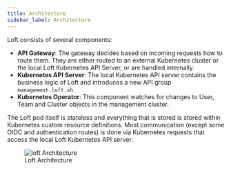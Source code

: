 ```yaml
---
title: Architecture
sidebar_label: Architecture
---
```


Loft consists of several components:
- **API Gateway**: The gateway decides based on incoming requests how to route them. They are either routed to an external Kubernetes cluster or the local Loft Kubernetes API Server, or are handled internally.
- **Kubernetes API Server**: The local Kubernetes API server contains the business logic of Loft and introduces a new API group `management.loft.sh`.
- **Kubernetes Operator**: This component watches for changes to User, Team and Cluster objects in the management cluster.

The Loft pod itself is stateless and everything that is stored is stored within Kubernetes custom resource definitions. Most communication (except some OIDC and authentication routes) is done via Kubernetes requests that access the local Loft Kubernetes API server.

<figure>
  <img src="/docs/media/v1/loft-architecture.svg" alt="loft Architecture" />
  <figcaption>Loft Architecture</figcaption>
</figure>

